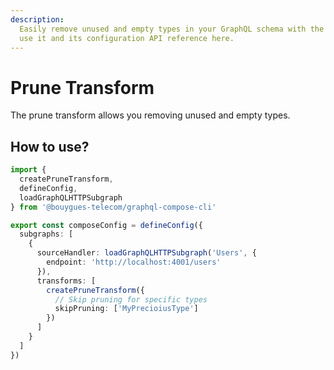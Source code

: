```yaml
---
description:
  Easily remove unused and empty types in your GraphQL schema with the prune transform. Learn how to
  use it and its configuration API reference here.
---
```



# Prune Transform

The prune transform allows you removing unused and empty types.

## How to use?

```ts filename="mesh-config.ts"
import {
  createPruneTransform,
  defineConfig,
  loadGraphQLHTTPSubgraph
} from '@bouygues-telecom/graphql-compose-cli'

export const composeConfig = defineConfig({
  subgraphs: [
    {
      sourceHandler: loadGraphQLHTTPSubgraph('Users', {
        endpoint: 'http://localhost:4001/users'
      }),
      transforms: [
        createPruneTransform({
          // Skip pruning for specific types
          skipPruning: ['MyPrecioiusType']
        })
      ]
    }
  ]
})
```
